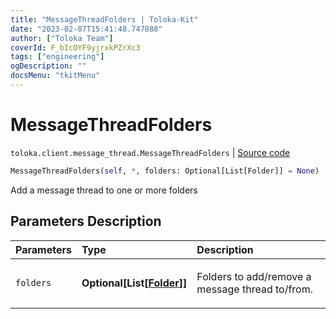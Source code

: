 ```yaml
---
title: "MessageThreadFolders | Toloka-Kit"
date: "2023-02-07T15:41:48.747888"
author: ["Toloka Team"]
coverId: F_bIcOYF9yjrxkPZrXc3
tags: ["engineering"]
ogDescription: ""
docsMenu: "tkitMenu"
---
```


# MessageThreadFolders
`toloka.client.message_thread.MessageThreadFolders` | [Source code](https://github.com/Toloka/toloka-kit/blob/v1.1.3/src/client/message_thread.py#L161)

```python
MessageThreadFolders(self, *, folders: Optional[List[Folder]] = None)
```

Add a message thread to one or more folders

## Parameters Description

| Parameters | Type | Description |
| :----------| :----| :-----------|
`folders`|**Optional\[List\[[Folder](/docs-new/toloka-kit/reference/toloka.client.message_thread.Folder)\]\]**|<p>Folders to add/remove a message thread to/from.</p>

